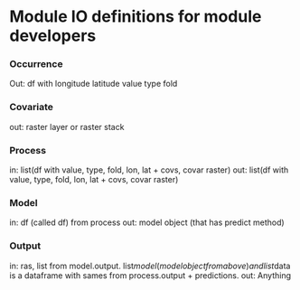 <!--
%\VignetteEngine{knitr::knitr}
%\VignetteIndexEntry{Module IO definitions for module developers}
-->


# Module IO definitions for module developers

### Occurrence
Out: df with longitude latitude value type fold

### Covariate
out: raster layer or raster stack

### Process
in: list(df with value, type, fold, lon, lat + covs, covar raster)
out:  list(df with value, type, fold, lon, lat + covs, covar raster)


### Model
in: df (called df) from process
out: model object (that has predict method)

### Output
in: ras, list from model.output. list$model (model object from above) and list$data is a dataframe with sames from process.output + predictions. 
out: Anything




